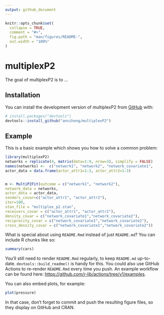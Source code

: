 ```yaml
---
output: github_document
---
```


<!-- README.md is generated from README.Rmd. Please edit that file -->

```r
knitr::opts_chunk$set(
  collapse = TRUE,
  comment = "#>",
  fig.path = "man/figures/README-",
  out.width = "100%"
)
```

# multiplexP2

<!-- badges: start -->
<!-- badges: end -->

The goal of multiplexP2 is to ...

## Installation

You can install the development version of multiplexP2 from [GitHub](https://github.com/) with:

``` r
# install.packages("devtools")
devtools::install_github("annihong/multiplexP2")
```

## Example

This is a basic example which shows you how to solve a common problem:

```r
library(multiplexP2)
networks = replicate(4, matrix(data=1:9, nrow=3), simplify = FALSE)
names(networks) <-  c("network1", "network2", "network_covariate1",      "network_covariate2")
actor_data = data.frame(actor_attr1=1:3, actor_attr2=1:3)


m <- MultiP2Fit(outcome = c("network1", "network2"), 
network_data = networks, 
actor_data = actor_data, 
senders_covar=c("actor_attr1", "actor_attr2"),
iter=100,
stan_file = "multiplex_p2.stan",
receivers_covar = c("actor_attr1", "actor_attr2"),
density_covar = c("network_covariate1","network_covariate2"),
reciprocity_covar = c("network_covariate1","network_covariate2"),
cross_density_covar = c("network_covariate1","network_covariate2"))
```

What is special about using `README.Rmd` instead of just `README.md`? You can include R chunks like so:

```r
summary(cars)
```

You'll still need to render `README.Rmd` regularly, to keep `README.md` up-to-date. `devtools::build_readme()` is handy for this. You could also use GitHub Actions to re-render `README.Rmd` every time you push. An example workflow can be found here: <https://github.com/r-lib/actions/tree/v1/examples>.

You can also embed plots, for example:

```r
plot(pressure)
```

In that case, don't forget to commit and push the resulting figure files, so they display on GitHub and CRAN.
